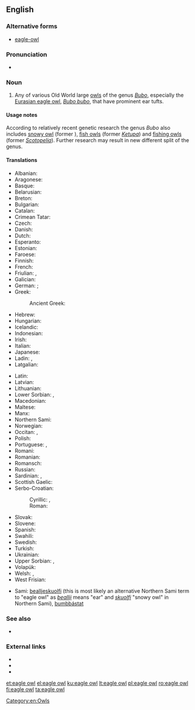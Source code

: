 ==English==

===Alternative forms===
* [[eagle-owl]]

===Pronunciation===
* {{IPA|/ˈiːɡəlˈɑʊl/|lang=en}}

===Noun===
{{en-noun}}

# Any of various Old World large [[owl]]s of the genus ''[[Bubo]]'', especially the [[Eurasian eagle owl]], ''[[Bubo bubo]]'', that have prominent ear tufts.

====Usage notes====
According to relatively recent genetic research the genus ''Bubo'' also includes [[snowy owl]] (former {{taxlink|Nyctea|genus|noshow=1}}), [[fish owl|fish owls]] (former ''[[Ketupa]]'') and [[fishing owl|fishing owls]] (former ''[[Scotopelia]]''). Further research may result in new different split of the genus.

====Translations====
{{trans-top|large owl of genus Bubo}}
* Albanian: {{t|sq|bufi}}
* Aragonese: {{t|an|bobón|m}}
* Basque: {{t|eu|hontz handi}}
* Belarusian: {{t|be|філін|sc=Cyrl}}
* Breton: {{t|br|toud meur}}
* Bulgarian: {{t+|bg|бухал|m|tr=buhal}}
* Catalan: {{t+|ca|duc|m}}
* Crimean Tatar: {{t|crh|puğu}}
* Czech: {{t+|cs|výr|m}}
* Danish: {{t|da|stor hornugle|c}}
* Dutch: {{t|nl|ehoe|m}}
* Esperanto: {{t|eo|gufo}}
* Estonian: {{t+|et|kassikakk}}
* Faroese: {{t|fo|stór hornugla|f}}
* Finnish: {{t+|fi|huuhkaja}}
* French: {{t+|fr|grand duc|m}}
* Friulian: {{t|fur|dűc}}, {{t|fur|dűt}}
* Galician: {{t|gl|bufo real|m}}
* German: {{t+|de|Uhu|m}}; {{t|de|Schuhu|m}} {{qualifier|dialectal}}
* Greek: {{t+|el|μπούφος|m}}
*: Ancient Greek: {{t|grc|βύας|m}}
* Hebrew: {{t|he|אוח|m|tr=oakh|sc=Hebr}}
* Hungarian: {{t+|hu|uhu}}
* Icelandic: {{t+|is|úfur}}
* Indonesian: {{t-needed|id}}
* Irish: {{t|ga|rí-ulchabhán|m}}
* Italian: {{t|it|gufo reale|m}}
* Japanese: {{t-needed|ja}}
* Ladin: {{t|lld|duch}}, {{t|lld|puin}}
* Latgalian: {{t|ltg|opūgs|m}}
{{trans-mid}}
* Latin: {{qualifier|Linnaeus}} {{t|la|Bubo bubo}}
* Latvian: {{t|lv|ūpis}}
* Lithuanian: {{t|lt|didysis apuokas}}
* Lower Sorbian: {{t|dsb|šubut}}, {{t|dsb|wjelika sowa}}
* Macedonian: {{t|mk|голем був|tr=golem buv|sc=Cyrl}}
* Maltese: {{t|mt|kokka imperjali}}
* Manx: {{t|gv|hullad vooar|f}}
* Northern Sami: {{t|se|lidnu}}
* Norwegian: {{t|no|hubro}}
* Occitan: {{t|oc|ducàs}}, {{t|oc|duganelàs}}
* Polish: {{t+|pl|puchacz|m-an}}
* Portuguese: {{t|pt|bufo-real|m}}, {{t|pt|corujão|m}}
* Romani: {{t-needed|rom}}
* Romanian: {{t+|ro|bufniță|f}}
* Romansch: {{t|rm|piv grond}}
* Russian: {{t+|ru|фи́лин|m}}
* Sardinian: {{t|sc|cuccu|m}}, {{t|sc|cuccumeu|m}}
* Scottish Gaelic: {{t|gd|cailleach-oidhche-mhòr|f}}
* Serbo-Croatian:
*: Cyrillic: {{t|sh|велика ушара|f}}, {{t|sh|буљина|f}}
*: Roman: {{t|sh|sova ušara}}
* Slovak: {{t|sk|výr skalný|m}}
* Slovene: {{t|sl|velika uharica|f}}
* Spanish: {{t|es|búho real|m}}
* Swahili: {{t|sw|kungwi}}
* Swedish: {{t+|sv|berguv|c}}
* Turkish: {{t+|tr|puhu}}
* Ukrainian: {{t+|uk|пугач|m}}
* Upper Sorbian: {{t|hsb|šubut|m}}, {{t|hsb|pujwuj|m}}
* Volapük: {{t+|vo|lilalül}}
* Welsh: {{t|cy|tylluan fawr}}, {{t|cy|tylluan eryraidd}}
* West Frisian: {{t|fy|oehoe}}
{{trans-bottom}}

{{checktrans-top}}
* Sami:<!-- Please state what "kind" of Sami these words are and insert them into the above table as being that language --> [[bealljeskuolfi]] (this is most likely an alternative Northern Sami term to "eagle owl" as ''[[beallji]]'' means "ear" and ''[[skuolfi]]'' "snowy owl" in Northern Sami), [[bumbbástat]]
{{trans-mid}}
{{trans-bottom}}

===See also===
* {{l|en|horned owl}}

===External links===
* {{projectlink|wikipedia}}
* {{specieslite|Bubo bubo}}
* {{comcatlite|Bubo bubo}}

[[Category:en:Owls]]

[[et:eagle owl]]
[[el:eagle owl]]
[[ku:eagle owl]]
[[lt:eagle owl]]
[[pl:eagle owl]]
[[ro:eagle owl]]
[[fi:eagle owl]]
[[ta:eagle owl]]